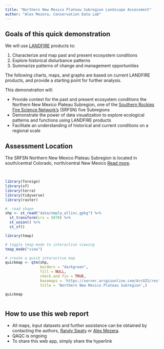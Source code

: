 ```yaml
---
title: "Northern New Mexico Plateau Subregion Landscape Assessment"
author: "Alex Mezera, Conservation Data Lab"
---
```


## Goals of this quick demonstration

We will use [LANDFIRE](https://landfire.gov/){target="blank"} products to:

1. Characterize and map past and present ecosystem conditions
2. Explore historical disturbance patterns
3. Summarize patterns of change and management opportunities


The following charts, maps, and graphs are based on current LANDFIRE products, and provide a starting point for further analysis.

This demonstration will:

* Provide context for the past and present ecosystem conditions the Northern New Mexico Plateau Subregion, one of the [Southern Rockies Fire Science Network's](https://www.southernrockiesfirescience.org/){target="blank"} (SRFSN) five Subregions
* Demonstrate the power of data visualization to explore ecological patterns and functions using LANDFIRE products
* Facilitate an understanding of historical and current conditions on a regional scale

## Assessment Location

The SRFSN Northern New Mexico Plateau Subregion is located in south/central Colorado, north/central New Mexico [Read more](https://www.southernrockiesfirescience.org/wyoming-sagebrush/){target="blank"}. 


<br>

```r

library(foreign)
library(sf)
library(terra)
library(tidyverse)
library(raster)


```


```r
#  read shape
shp <- st_read("data/nmpla_allinc.gpkg") %>% 
  st_transform(crs = 5070) %>%
  st_union() %>%
  st_sf()
```

```r
library(tmap)

# toggle tmap mode to interactive viewing
tmap_mode("view")

# create a quick interactive map
quickmap <- qtm(shp, 
                borders = "darkgreen", 
                fill = NULL, 
                check.and.fix = TRUE, 
                basemaps = 'https://server.arcgisonline.com/ArcGIS/rest/services/World_Topo_Map/MapServer/tile/{z}/{y}/{x}',
                title = 'Northern New Mexico Plateau Subregion',)

quickmap



```

## How to use this web report

* All maps, input datasets and further assistance can be obtained by contacting the authors, [Randy Swaty](mailto:rswaty@tnc.org) or [Alex Mezera](mailto:alex.mezera@gmail.com).
* QAQC is ongoing
* To share this web app, simply share the hyperlink




